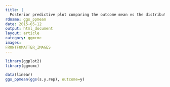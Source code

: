 ```yaml
---
title: |
  Posterior predictive plot comparing the outcome mean vs the distribution of the predicted posterior means.
rdname: ggs_ppmean
date: 2015-05-12
output: html_document
layout: article
category: ggmcmc
images:
FRONTFOMATTER_IMAGES
---
```


```r
library(ggplot2)
library(ggmcmc)
```

```r

data(linear)
ggs_ppmean(ggs(s.y.rep), outcome=y)



```
